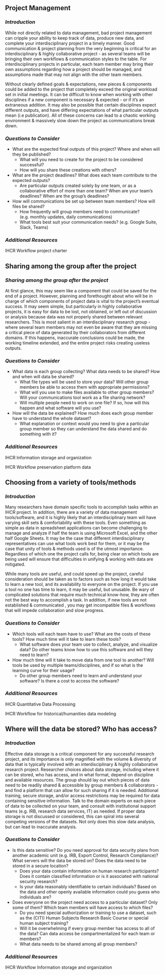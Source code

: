 ## Project Management {#managment}

### *Introduction* {.unlisted .unnumbered}

While not directly related to data management, bad project management can cripple your ability to keep track of data, produce new data, and complete your interdisciplinary project in a timely manner. Good communication & project planning from the very beginning is critical for an interdisciplinary & highly collaborative project - as several teams will be bringing their own workflows & communication styles to the table.  For interdisciplinary projects in particular, each team member may bring their own assumptions regarding how a project should be managed, and assumptions made that may not align with the other team members.  

Without clearly defined goals & expectations, new pieces & components could be added to the project that completely exceed the original workload set in initial meetings.  It can be difficult to know when working with other disciplines if a new component is necessary & expected - or if it’s an extraneous addition.   It may also be possible that certain disciplines expect different outputs, and have differing expectations of what particular outputs mean (i.e  publication).  All of these concerns can lead to a chaotic working environment & massively slow down the project as communications break down.  

### *Questions to Consider* {.unlisted .unnumbered}

- What are the expected final outputs of this project?  Where and when will they be published? 
  - What will you need to create for the project to be considered successful?  
  - How will you share these creations with others?
- What are the project deadlines?  What does each team contribute to the expected outputs?  
  - Are particular outputs created solely by one team, or as a collaborative effort of more than one team? When are your team's deadlines?  When are the group's deadlines?
- How will communications be set up between team members?  How will files be shared? 
  - How frequently will group members need to communicate? (e.g. monthly updates, daily communications)
  - What tools best suit your communication needs?  (e.g. Google Suite, Slack, Teams)



### *Additional Resources* {.unlisted .unnumbered}

IHCR Workflow project charter

## Sharing among the group after the project {#sharing}

### *Sharing among the group after the project* {.unlisted .unnumbered}

At first glance, this may seem like a component that could be saved for the end of a project.  However, planning and forethought about who will be in charge of which components of project data is vital to the project’s eventual success.  It may seem simple, but particularly in highly collaborative projects, it is easy for data to be lost, not obtained, or left out of discussion or analysis because data was not properly shared between relevant researchers.  This is most salient in an interdisciplinary research group - where several team members may not even be aware that they are missing a critical piece of data generated by their collaborators from different domains. If this happens, inaccurate conclusions could be made, the working timeline extended, and the entire project risks creating useless outputs.  

### *Questions to Consider* {.unlisted .unnumbered}

- What data is each group collecting?  What data needs to be shared?  How and when will data be shared?
  - What file types will be used to store your data?  Will other group members be able to access them with appropriate permissions?
  - What will you use to make files available to other group members?  Will your communications tool work as a file sharing network? 
  - Will multiple people need to work on one file?   If so, how will this happen and what software will you use?
- How will the data be explained?  How much does each group member have to understand the whole dataset?  
  - What explanation or context would you need to give a particular group member so they can understand the data shared and do something with it?  



### *Additional Resources* {.unlisted .unnumbered}

IHCR Information storage and organization

IHCR Workflow preservation platform data

## Choosing from a variety of tools/methods {#tools}

### *Introduction* {.unlisted .unnumbered}

Many researchers have domain specific tools to accomplish tasks within an IHCR project.   In addition, there are a variety of data management tools/software, and it is highly likely that an interdisciplinary team will have varying skill sets & comfortability with these tools.  Even something as simple as data in spreadsheet applications can become challenging to manage and analyze if half the team is using Microsoft Excel, and the other half Google Sheets.  It may be the case that different interdisciplinary representatives can use what tools work best for them, or it may be the case that unity of tools & methods used is of the utmost importance.   Regardless of which one the project calls for, being clear on which tools are being used will ensure that difficulties in unifying & working with data are mitigated.  

While many tools are useful, and could speed up the project, careful consideration should be taken as to factors such as how long it would take to learn a new tool, and its availability to everyone on the project.   If you use a tool no one has time to learn, it may be useful, but unusable.   Be wary of complicated solutions that require much technical know-how, they are often not the best way to accomplish a task.  In addition, if new tools are not established & communicated , you may get incompatible files & workflows that will impede collaboration and slow progress.  


### *Questions to Consider* {.unlisted .unnumbered}

- Which tools will each team have to use?  What are the costs of these tools?  How much time will it take to learn these tools? 
  - What software does your team use to collect, analyze, and visualize data?  Do other teams know how to use this software and will they need to learn? 
- How much time will it take to move data from one tool to another? Will tools be used by multiple teams/disciplines, and if so what is the learning curve for their usage?
  - Do other group members need to learn and understand your software?  Is there a cost to access the software?


### *Additional Resources* {.unlisted .unnumbered}

IHCR Quantitative Data Processing

IHCR Workflow for historical/humanities data modeling

## Where will the data be stored?  Who has access?  {#data1}

### *Introduction* {.unlisted .unnumbered}

Effective data storage is a critical component for any successful research project, and its importance is only magnified with the volume & diversity of data that is typically involved with an interdisciplinary & highly collaborative research project.  Researcher choices about  data storage, including where it can be stored, who has access, and in what format, depend on discipline and available resources.  The group should lay out which pieces of data need to be readily shared & accessible by group members & collaborators - and find a platform that can allow for such sharing if it is needed.  Additional training, secure storage, and/or access restrictions may be required for data containing sensitive information.  Talk to the domain experts on each piece of data to be collected on your team, and consult with institutional support teams (e.g. IRB, research data services, IT) as needed.  If proper data storage is not discussed or considered, this can spiral into several competing versions of the datasets.  Not only does this slow data analysis, but can lead to inaccurate analysis. 


### *Questions to Consider* {.unlisted .unnumbered}

- Is this data sensitive?   Do you need approval for data security plans from another academic unit (e.g. IRB, Export Control, Research Compliance)?  What servers will the data be stored on?  Does the data need to be stored in a secure location? 
  - Does your data contain information on human research participants?  Does it contain classified information or is it associated with national security research?    
  - Is your data reasonably identifiable to certain individuals?  Based on the data and other openly available information could you guess who individuals are?  
- Does everyone on the project need access to a particular dataset?  Only some of them?  Which team members will have access to which files?   
  - Do you need special authorization or training to use a dataset, such as the (CITI) Human Subjects Research Basic Course or special human subject training? 
  - Will it be overwhelming if every group member has access to all of the data?  Can data access be compartmentalized for each team or members?  
  - What data needs to be shared among all group members?  

 

### *Additional Resources* {.unlisted .unnumbered}


IHCR Workflow Information storage and organization
